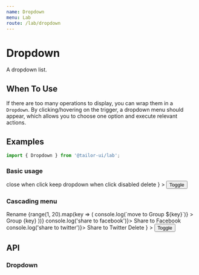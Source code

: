 ```yaml
---
name: Dropdown
menu: Lab
route: /lab/dropdown
---
```




# Dropdown

A dropdown list.

## When To Use

If there are too many operations to display, you can wrap them in a `Dropdown`. By clicking/hovering on the trigger, a dropdown menu should appear, which allows you to choose one option and execute relevant actions.

## Examples

```js
import { Dropdown } from '@tailor-ui/lab';
```

### Basic usage

<Playground>
  <Dropdown
    overlay={
      <Dropdown.List>
        <Dropdown.Item>close when click</Dropdown.Item>
        <Dropdown.Item keep>keep dropdown when click</Dropdown.Item>
        <Dropdown.Divider />
        <Dropdown.Item disabled>disabled</Dropdown.Item>
        <Dropdown.Item color="danger">delete</Dropdown.Item>
      </Dropdown.List>
    }
  >
    <Button>Toggle</Button>
  </Dropdown>
</Playground>

### Cascading menu

<Playground>
  <Dropdown
    overlay={
      <Dropdown.List>
        <Dropdown.Item>Rename</Dropdown.Item>
        <Dropdown.SubList title="Move">
          {range(1, 20).map(key => (
            <Dropdown.Item
              key={key}
              onClick={() => console.log(`move to Group ${key}`)}
            >
              Group {key}
            </Dropdown.Item>
          ))}
        </Dropdown.SubList>
        <Dropdown.Divider />
        <Dropdown.SubList title="Share">
          <Dropdown.Item onClick={() => console.log('share to facebook')}>
            Share to Facebook
          </Dropdown.Item>
          <Dropdown.Item onClick={() => console.log('share to twitter')}>
            Share to Twitter
          </Dropdown.Item>
        </Dropdown.SubList>
        <Dropdown.Divider />
        <Dropdown.Item>Delete</Dropdown.Item>
      </Dropdown.List>
    }
  >
    <Button>Toggle</Button>
  </Dropdown>
</Playground>

## API

### Dropdown

<PropsTable of={Dropdown} />
